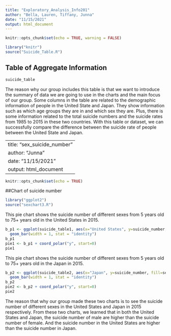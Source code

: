 ```yaml
---
title: "Exploratory_Analysis_Info201"
author: "Bella, Lauren, Tiffany, Junna"
date: "11/15/2021"
output: html_document
---
```


```r
knitr::opts_chunk$set(echo = TRUE, warning = FALSE)
```

```r
library("knitr")
source("Suicide_Table.R")
```

## Table of Aggregate Information
```r
suicide_table
```

The reason why our group includes this table is that we want to introduce the 
summary of data we are going to use in the charts and the main focus of our group. 
Some columns in the table are related to the demographic information of people 
in the United State and Japan. They show information such as which age groups 
they are in and which sex they are. Plus, there is some information related to 
the total suicide numbers and the suicide rates from 1985 to 2015 in these two 
countries. With this table or dataset, we can successfully compare the difference 
between the suicide rate of people between the United State and Japan. 

---
title: "sex_suicide_number"
author: "Junna"
date: "11/15/2021"
output: html_document
---

```r
knitr::opts_chunk$set(echo = TRUE)
```

##Chart of suicide number

```r
library("ggplot2")
source("sexchart3.R")
```

This pie chart shows the suicide number of different sexes from 5 years old to 75+ years old in the United States in 2015.

```r
b_p1 <- ggplot(suicide_table1, aes(x="United States", y=suicide_number, fill=sex))+
  geom_bar(width = 1, stat = "identity")
b_p1
pie1 <- b_p1 + coord_polar("y", start=0)
pie1
```

This pie chart shows the suicide number of different sexes from 5 years old to 75+ years old in the Japan in 2015.

```r
b_p2 <- ggplot(suicide_table2, aes(x="Japan", y=suicide_number, fill=sex))+
  geom_bar(width = 1, stat = "identity")
b_p2
pie2 <- b_p2 + coord_polar("y", start=0)
pie2
```
The reason that why our group made these two charts is to see the suicide number of different sexes in the United States and Japan in 2015 respectively. From these two charts, we learned that in both the United States and Japan, the suicide number of male are higher than the suicide number of female. And the suicide number in the United States are higher than the suicide number in Japan.
